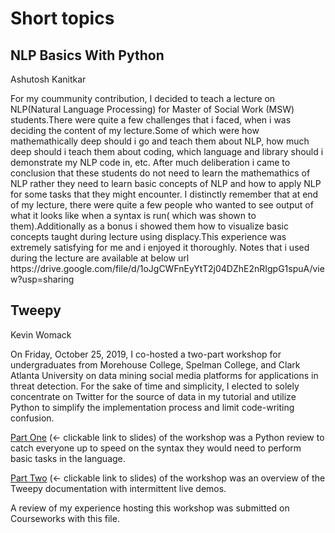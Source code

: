 # Short topics

## NLP Basics With Python

Ashutosh Kanitkar

For my coummunity contribution, I decided to teach a lecture on NLP(Natural Language Processing) for Master of Social Work (MSW) students.There were quite a few challenges that i faced, when i was deciding the content of my lecture.Some of which were how mathemathically deep should i go and teach them about NLP, how much deep should i teach them about coding, which language and library should i demonstrate my NLP code in, etc. After much deliberation i came to conclusion that these students do not need to learn the mathemathics of NLP rather they need to learn basic concepts of NLP and how to apply NLP for some tasks that they might encounter. I distinctly remember that at end of my lecture, there were quite a few people who wanted to see output of what it looks like when a syntax is run( which was shown to them).Additionally as a bonus i showed them how to visualize basic concepts taught during lecture using displacy.This experience was extremely satisfying for me and i enjoyed it thoroughly. 
Notes that i used during the lecture are available at below url
https://drive.google.com/file/d/1oJgCWFnEyYtT2j04DZhE2nRIgpG1spuA/view?usp=sharing

## Tweepy

Kevin Womack

On Friday, October 25, 2019, I co-hosted a two-part workshop for undergraduates from Morehouse College, Spelman College, and Clark Atlanta University on data mining social media platforms for applications in threat detection. For the sake of time and simplicity, I elected to solely concentrate on Twitter for the source of data in my tutorial and utilize Python to simplify the implementation process and limit code-writing confusion. \


[Part One](https://docs.google.com/presentation/d/1mGZE6xk5paXZISmHPAvkKYFein-a-xzQ7wVQp3bsvaU/edit?usp=sharing) (<- clickable link to slides) of the workshop was a Python review to catch everyone up to speed on the syntax they would need to perform basic tasks in the language.

[Part Two](https://docs.google.com/presentation/d/1STll7172DMys6xQaZvF4BJYNP8rBtBZIXb4c7NS6Cp8/edit?usp=sharing) (<- clickable link to slides) of the workshop was an overview of the Tweepy documentation with intermittent live demos. \


A review of my experience hosting this workshop was submitted on Courseworks with this file.
